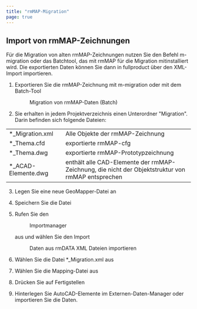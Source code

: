 ```yaml
---
title: "rmMAP-Migration"
page: true
---
```

## Import von rmMAP-Zeichnungen
<GeoMapper>
F&#252;r die Migration von alten rmMAP-Zeichnungen nutzen Sie den Befehl m-migration oder das Batchtool, das mit rmMAP f&#252;r die Migration mitinstalliert wird. Die exportierten Daten k&#246;nnen Sie dann in  <Placeholder>fullproduct</Placeholder> &#252;ber den XML-Import importieren.


1. Exportieren Sie die rmMAP-Zeichnung mit m-migration oder mit dem Batch-Tool <Menu>Migration von rmMAP-Daten (Batch)</Menu> 
2. Sie erhalten in jedem Projektverzeichnis einen Unterordner &quot;Migration&quot;. Darin befinden sich folgende Dateien:

<table>
<tr><td>*_Migration.xml

</td>
<td>Alle Objekte der rmMAP-Zeichnung

</td>
</tr>
<tr><td>*_Thema.cfd

</td>
<td>exportierte rmMAP-cfg

</td>
</tr>
<tr><td>*_Thema.dwg

</td>
<td>exportierte rmMAP-Prototypzeichnung

</td>
</tr>
<tr><td>*_ACAD-Elemente.dwg

</td>
<td>enth&#228;lt alle CAD-Elemente der rmMAP-Zeichnung, die nicht der Objektstruktur von rmMAP entsprechen

</td>
</tr>
</table>

3. Legen Sie eine neue GeoMapper-Datei an


4. Speichern Sie die Datei


5. Rufen Sie den <Menu>Importmanager </Menu> aus und w&#228;hlen Sie den Import <Menu>Daten aus rmDATA XML Dateien importieren</Menu> 
6. W&#228;hlen Sie die Datei *_Migration.xml aus


7. W&#228;hlen Sie die Mapping-Datei aus


8.  Dr&#252;cken Sie auf <Border>Fertigstellen</Border> 
9. Hinterlegen Sie AutoCAD-Elemente im Externen-Daten-Manager oder importieren Sie die Daten.





</GeoMapper>
